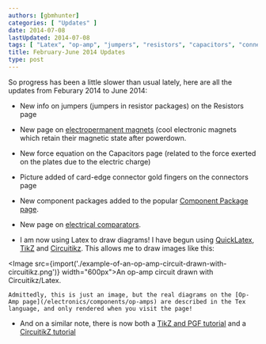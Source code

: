 ```yaml
---
authors: [gbmhunter]
categories: [ "Updates" ]
date: 2014-07-08
lastUpdated: 2014-07-08
tags: [ "Latex", "op-amp", "jumpers", "resistors", "capacitors", "connectors", "component packages", "circuitikz", "tikz" ] 
title: February-June 2014 Updates
type: post
---
```



So progress has been a little slower than usual lately, here are all the updates from Feburary 2014 to June 2014:

* New info on jumpers (jumpers in resistor packages) on the Resistors page

* New page on [electropermanent magnets](/electronics/components/electropermanent-magnets-epms) (cool electronic magnets which retain their magnetic state after powerdown.

* New force equation on the Capacitors page (related to the force exerted on the plates due to the electric charge)

* Picture added of card-edge connector gold fingers on the connectors page

* New component packages added to the popular [Component Package page](/pcb-design/component-packages/).

* New page on [electrical comparators](/electronics/components/comparators).
		
* I am now using Latex to draw diagrams! I have begun using [QuickLatex](http://quicklatex.com/), [TikZ](http://www.texample.net/tikz/) and [Circuitikz](http://www.ctan.org/pkg/circuitikz). This allows me to draw images like this:


<Image src={import('./example-of-an-op-amp-circuit-drawn-with-circuitikz.png')} width="600px">An op-amp circuit drawn with Circuitikz/Latex.</Image>

    Admittedly, this is just an image, but the real diagrams on the [Op-Amp page](/electronics/components/op-amps) are described in the Tex language, and only rendered when you visit the page!

* And on a similar note, there is now both a [TikZ and PGF tutorial](/programming/languages/tex/tikz-and-pgf-tutorial) and a [CircuitikZ tutorial](/programming/languages/tex/drawing-schematics-with-tikz-and-circuitikz)